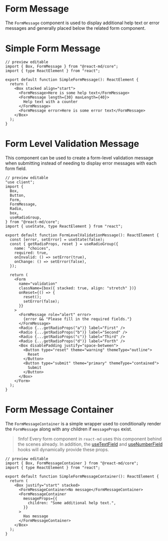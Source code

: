 # Form Message

The `FormMessage` component is used to display additional help text or error
messages and generally placed below the related form component.

# Simple Form Message

```tsx
// preview editable
import { Box, FormMessage } from "@react-md/core";
import { type ReactElement } from "react";

export default function SimpleFormMessage(): ReactElement {
  return (
    <Box stacked align="start">
      <FormMessage>Here is some help text</FormMessage>
      <FormMessage length={30} maxLength={40}>
        Help text with a counter
      </FormMessage>
      <FormMessage error>Here is some error text</FormMessage>
    </Box>
  );
}
```

# Form Level Validation Message

This component can be used to create a form-level validation message when
submitting instead of needing to display error messages with each form field.

```tsx
// preview editable
"use client";
import {
  Box,
  Button,
  Form,
  FormMessage,
  Radio,
  box,
  useRadioGroup,
} from "@react-md/core";
import { useState, type ReactElement } from "react";

export default function FormLevelValidationMessage(): ReactElement {
  const [error, setError] = useState(false);
  const { getRadioProps, reset } = useRadioGroup({
    name: "choices",
    required: true,
    onInvalid: () => setError(true),
    onChange: () => setError(false),
  });

  return (
    <Form
      name="validation"
      className={box({ stacked: true, align: "stretch" })}
      onReset={() => {
        reset();
        setError(false);
      }}
    >
      <FormMessage role="alert" error>
        {error && "Please fill in the required fields."}
      </FormMessage>
      <Radio {...getRadioProps("a")} label="First" />
      <Radio {...getRadioProps("b")} label="Second" />
      <Radio {...getRadioProps("c")} label="Third" />
      <Radio {...getRadioProps("d")} label="Forth" />
      <Box disablePadding justify="space-between">
        <Button type="reset" theme="warning" themeType="outline">
          Reset
        </Button>
        <Button type="submit" theme="primary" themeType="contained">
          Submit
        </Button>
      </Box>
    </Form>
  );
}
```

# Form Message Container

The `FormMessageContainer` is a simple wrapper used to conditionally render the
`FormMessage` along with any children if `messageProps` exist.

> !Info! Every form component in `react-md` uses this component behind the
> scenes already. In addition, the [useTextField](/hooks/use-text-field) and
> [useNumberField](/hooks/use-number-field) hooks will dynamically provide these
> props.

```tsx
// preview editable
import { Box, FormMessageContainer } from "@react-md/core";
import { type ReactElement } from "react";

export default function SimpleFormMessageContainer(): ReactElement {
  return (
    <Box justify="start" stacked>
      <FormMessageContainer>No message</FormMessageContainer>
      <FormMessageContainer
        messageProps={{
          children: "Some additional help text.",
        }}
      >
        Has message
      </FormMessageContainer>
    </Box>
  );
}
```
